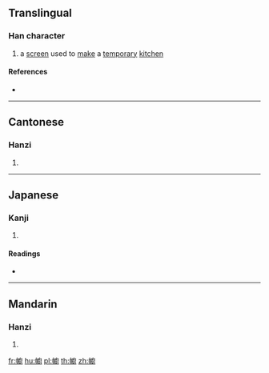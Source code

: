 ==Translingual==

===Han character===
{{Han char|rn=50|rad=巾|as=15|sn=18|four=40240|canj=LBIGI|ids=⿰巾廚}}

# a [[screen]] used to [[make]] a [[temporary]] [[kitchen]]

====References====
* {{Han ref|kx=0338.040|dkj=09134|dj=0644.350|hdz=10758.040|uh=5E6E|ud=24174|bh=EFC6|bd=61382}}

----

==Cantonese==

===Hanzi===
{{yue-hanzi|jyut=[[cyu4]]|y=chyu4}}

# {{defn|lang=yue|sort=巾15}}

----

==Japanese==

===Kanji===
{{ja-kanji|grade=|rs=巾15}}

# {{defn|lang=ja|sort=巾15}}

====Readings====
* {{ja-readings|on=[[ちゅ]] (chu), [[じう]] (jiu)|kun=[[とばり]] (tobari), [[かや]] (kaya)}}

----

==Mandarin==

===Hanzi===
{{cmn-hanzi|pin=[[chú]] ([[chu2]])|wg=ch'u<sup>2</sup>}}

# {{defn|lang=cmn|sort=巾15}}

[[fr:幮]]
[[hu:幮]]
[[pl:幮]]
[[th:幮]]
[[zh:幮]]